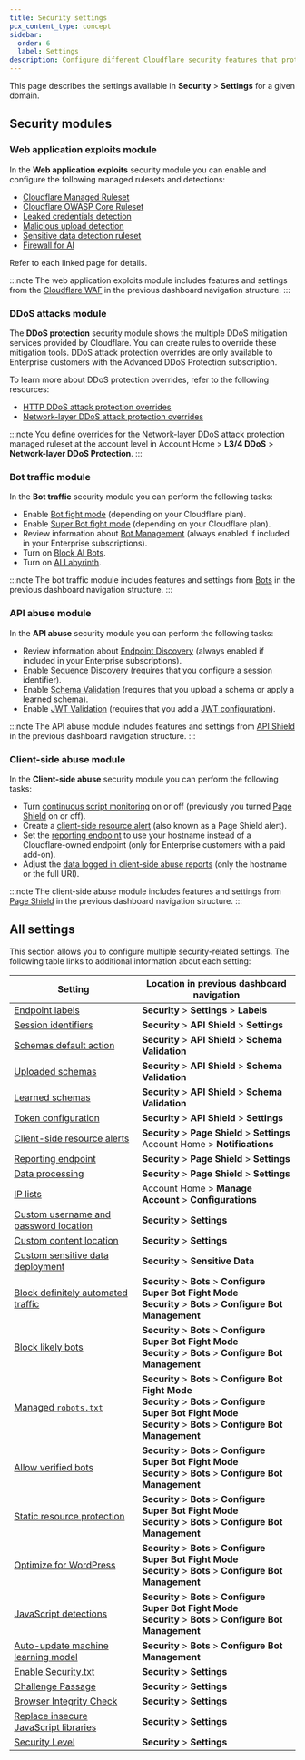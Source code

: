 ```yaml
---
title: Security settings
pcx_content_type: concept
sidebar:
  order: 6
  label: Settings
description: Configure different Cloudflare security features that protect your web applications, APIs, and resources.
---
```


This page describes the settings available in **Security** > **Settings** for a given domain.

## Security modules

### Web application exploits module

In the **Web application exploits** security module you can enable and configure the following managed rulesets and detections:

- [Cloudflare Managed Ruleset](/waf/managed-rules/reference/cloudflare-managed-ruleset/)
- [Cloudflare OWASP Core Ruleset](/waf/managed-rules/reference/owasp-core-ruleset/)
- [Leaked credentials detection](/waf/detections/leaked-credentials/)
- [Malicious upload detection](/waf/detections/malicious-uploads/)
- [Sensitive data detection ruleset](/waf/managed-rules/reference/sensitive-data-detection/)
- [Firewall for AI](/waf/detections/firewall-for-ai/)

Refer to each linked page for details.

:::note
The web application exploits module includes features and settings from the [Cloudflare WAF](/waf/) in the previous dashboard navigation structure.
:::

### DDoS attacks module

The **DDoS protection** security module shows the multiple DDoS mitigation services provided by Cloudflare. You can create rules to override these mitigation tools. DDoS attack protection overrides are only available to Enterprise customers with the Advanced DDoS Protection subscription.

To learn more about DDoS protection overrides, refer to the following resources:

- [HTTP DDoS attack protection overrides](/ddos-protection/managed-rulesets/http/override-expressions/)
- [Network-layer DDoS attack protection overrides](/ddos-protection/managed-rulesets/network/override-expressions/)

:::note
You define overrides for the Network-layer DDoS attack protection managed ruleset at the account level in Account Home > **L3/4 DDoS** > **Network-layer DDoS Protection**.
:::

### Bot traffic module

In the **Bot traffic** security module you can perform the following tasks:

- Enable [Bot fight mode](/bots/get-started/bot-fight-mode/) (depending on your Cloudflare plan).
- Enable [Super Bot fight mode](/bots/get-started/super-bot-fight-mode/) (depending on your Cloudflare plan).
- Review information about [Bot Management](/bots/get-started/bot-management/) (always enabled if included in your Enterprise subscriptions).
- Turn on [Block AI Bots](/bots/concepts/bot/#ai-bots).
- Turn on [AI Labyrinth](/bots/get-started/bot-fight-mode/#enable-ai-labyrinth).

:::note
The bot traffic module includes features and settings from [Bots](/bots/) in the previous dashboard navigation structure.
:::

### API abuse module

In the **API abuse** security module you can perform the following tasks:

- Review information about [Endpoint Discovery](/api-shield/security/api-discovery/) (always enabled if included in your Enterprise subscriptions).
- Enable [Sequence Discovery](/api-shield/security/sequence-analytics/) (requires that you configure a session identifier).
- Enable [Schema Validation](/api-shield/security/schema-validation/) (requires that you upload a schema or apply a learned schema).
- Enable [JWT Validation](/api-shield/security/jwt-validation/) (requires that you add a [JWT configuration](/api-shield/security/jwt-validation/api/#token-configurations)).

:::note
The API abuse module includes features and settings from [API Shield](/api-shield/) in the previous dashboard navigation structure.
:::

### Client-side abuse module

In the **Client-side abuse** security module you can perform the following tasks:

- Turn [continuous script monitoring](/page-shield/how-it-works/) on or off (previously you turned [Page Shield](/page-shield/) on or off).
- Create a [client-side resource alert](/page-shield/alerts/) (also known as a Page Shield alert).
- Set the [reporting endpoint](/page-shield/reference/settings/#reporting-endpoint) to use your hostname instead of a Cloudflare-owned endpoint (only for Enterprise customers with a paid add-on).
- Adjust the [data logged in client-side abuse reports](/page-shield/reference/settings/#connection-target-details) (only the hostname or the full URI).

:::note
The client-side abuse module includes features and settings from [Page Shield](/page-shield/) in the previous dashboard navigation structure.
:::

## All settings

This section allows you to configure multiple security-related settings. The following table links to additional information about each setting:

| Setting                                                                                                                 | Location in previous dashboard navigation                                                                                                                                  |
| ----------------------------------------------------------------------------------------------------------------------- | -------------------------------------------------------------------------------------------------------------------------------------------------------------------------- |
| [Endpoint labels](/api-shield/management-and-monitoring/endpoint-labels/)                                               | **Security** > **Settings** > **Labels**                                                                                                                                   |
| [Session identifiers](/api-shield/management-and-monitoring/session-identifiers/#rule-form)                             | **Security** > **API Shield** > **Settings**                                                                                                                               |
| [Schemas default action](/api-shield/security/schema-validation/#change-the-global-default-action-of-schema-validation) | **Security** > **API Shield** > **Schema Validation**                                                                                                                      |
| [Uploaded schemas](/api-shield/security/schema-validation/)                                                             | **Security** > **API Shield** > **Schema Validation**                                                                                                                      |
| [Learned schemas](/api-shield/security/schema-validation/)                                                              | **Security** > **API Shield** > **Schema Validation**                                                                                                                      |
| [Token configuration](/api-shield/security/jwt-validation/#add-a-token-validation-configuration)                        | **Security** > **API Shield** > **Settings**                                                                                                                               |
| [Client-side resource alerts](/page-shield/alerts/configure/)                                                           | **Security** > **Page Shield** > **Settings**<br/>Account Home > **Notifications**                                                                                         |
| [Reporting endpoint](/page-shield/reference/settings/#reporting-endpoint)                                               | **Security** > **Page Shield** > **Settings**                                                                                                                              |
| [Data processing](/page-shield/reference/settings/#connection-target-details)                                           | **Security** > **Page Shield** > **Settings**                                                                                                                              |
| [IP lists](/waf/tools/lists/custom-lists/#ip-lists)                                                                     | Account Home > **Manage Account** > **Configurations**                                                                                                                     |
| [Custom username and password location](/waf/detections/leaked-credentials/#custom-detection-locations)                 | **Security** > **Settings**                                                                                                                                                |
| [Custom content location](/waf/detections/malicious-uploads/#custom-scan-expressions)                                   | **Security** > **Settings**                                                                                                                                                |
| [Custom sensitive data deployment](/waf/managed-rules/reference/sensitive-data-detection/#configure-in-the-dashboard)   | **Security** > **Sensitive Data**                                                                                                                                          |
| [Block definitely automated traffic](/bots/get-started/super-bot-fight-mode/)                                           | **Security** > **Bots** > **Configure Super Bot Fight Mode<br/>Security** > **Bots** > **Configure Bot Management**                                                        |
| [Block likely bots](/bots/get-started/super-bot-fight-mode/)                                                            | **Security** > **Bots** > **Configure Super Bot Fight Mode<br/>Security** > **Bots** > **Configure Bot Management**                                                        |
| [Managed `robots.txt`](/bots/additional-configurations/managed-robots-txt/)                                             | **Security** > **Bots** > **Configure Bot Fight Mode<br/>Security** > **Bots** > **Configure Super Bot Fight Mode<br/>Security** > **Bots** > **Configure Bot Management** |
| [Allow verified bots](/bots/get-started/super-bot-fight-mode/)                                                          | **Security** > **Bots** > **Configure Super Bot Fight Mode<br/>Security** > **Bots** > **Configure Bot Management**                                                        |
| [Static resource protection](/bots/additional-configurations/static-resources/)                                         | **Security** > **Bots** > **Configure Super Bot Fight Mode<br/>Security** > **Bots** > **Configure Bot Management**                                                        |
| [Optimize for WordPress](/bots/troubleshooting/wordpress-loopback-issue/)                                               | **Security** > **Bots** > **Configure Super Bot Fight Mode<br/>Security** > **Bots** > **Configure Bot Management**                                                        |
| [JavaScript detections](/bots/additional-configurations/javascript-detections/)                                         | **Security** > **Bots** > **Configure Super Bot Fight Mode<br/>Security** > **Bots** > **Configure Bot Management**                                                        |
| [Auto-update machine learning model](/bots/reference/machine-learning-models/)                                          | **Security** > **Bots** > **Configure Bot Management**                                                                                                                     |
| [Enable Security.txt](/security-center/infrastructure/security-file/)                                                   | **Security** > **Settings**                                                                                                                                                |
| [Challenge Passage](/cloudflare-challenges/challenge-types/challenge-pages/#challenge-passage)                          | **Security** > **Settings**                                                                                                                                                |
| [Browser Integrity Check](/waf/tools/browser-integrity-check/)                                                          | **Security** > **Settings**                                                                                                                                                |
| [Replace insecure JavaScript libraries](/waf/tools/replace-insecure-js-libraries/)                                      | **Security** > **Settings**                                                                                                                                                |
| [Security Level](/waf/tools/security-level/)                                                                            | **Security** > **Settings**                                                                                                                                                |
